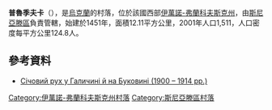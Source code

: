 {{coord|48|26|43|N|25|28|33|E|scale:30000|display=title}}

'''普魯季夫卡'''（{{lang-uk|Прутівка}}），是[[烏克蘭|烏克蘭]]的村落，位於該國西部[[伊萬諾-弗蘭科夫斯克州|伊萬諾-弗蘭科夫斯克州]]，由[[斯尼亞滕區|斯尼亞滕區]]負責管轄，始建於1451年，面積12.11平方公里，2001年人口1,511，人口密度每平方公里124.8人。

==參考資料==
* [http://otherreferats.allbest.ru/history/00001613_9.html Січовий рух у Галичині й на Буковині (1900 – 1914 рр.)] {{Wayback|url=http://otherreferats.allbest.ru/history/00001613_9.html |date=20160913104907 }}

{{DEFAULTSORT:Прутівка}}
[[Category:伊萬諾-弗蘭科夫斯克州村落|Category:伊萬諾-弗蘭科夫斯克州村落]]
[[Category:斯尼亞滕區村落|Category:斯尼亞滕區村落]]


{{IvanoFrankivsk-geo-stub}}
